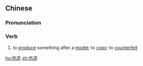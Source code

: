 ==Chinese==
{{zh-forms}}

===Pronunciation===
{{zh-pron
|m=fǎngzào
|c=fong2 zou6
|h=pfs=fóng-chho
|mn=hóng-chō
|cat=v
}}

===Verb===
{{zh-verb}}

# to [[produce]] something after a [[model]]; to [[copy]]; to [[counterfeit]]

[[hu:仿造]]
[[zh:仿造]]